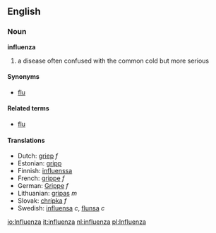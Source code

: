 ==English==
===Noun===
'''influenza'''

# a disease often confused with the common cold but more serious

====Synonyms====
*[[flu]]

====Related terms====
*[[flu]]

====Translations====
*Dutch: [[griep]] ''f''
*Estonian: [[gripp]]
*Finnish: [[influenssa]]
*French: [[grippe]] ''f''
*German: [[Grippe]] ''f''
*Lithuanian: [[gripas]] ''m''
*Slovak: [[chrípka]] ''f''
*Swedish: [[influensa]] ''c'', [[flunsa]] ''c''

[[io:Influenza]]
[[it:influenza]]
[[nl:influenza]]
[[pl:Influenza]]